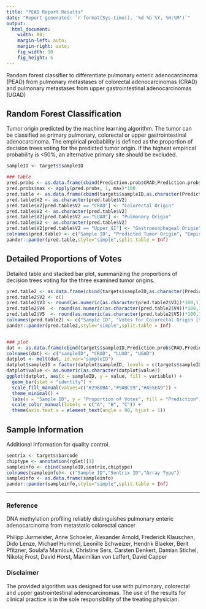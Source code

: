 ```yaml
---
title: "PEAD Report Results"
date: "Report generated: `r format(Sys.time(), '%d %b %Y, %H:%M')`"
output:
  html_document:
    width: 80;
    margin-left: auto;
    margin-right: auto;
    fig_width: 10
    fig_height: 5
---
```

  
  
Random forest classifier to differentiate pulmonary enteric adenocarcinoma (PEAD) from pulmonary metastases of colorectal adenocarcinomas (CRAD) and pulmonary metastases from upper gastrointestinal adenocarcinomas (UGAD)

## Random Forest Classification
  
Tumor origin predicted by the machine learning algorithm. The tumor can be classified as primary pulmonary, colorectal or upper gastrointestinal adenocarcinoma. The empirical probability is defined as the proportion of decision trees voting for the predicted tumor origin. If the highest empirical probability is <50%, an alternative primary site should be excluded.
  
```r
sampleID <- targets$sampleID

### table
pred.probs <- as.data.frame(cbind(Prediction.prob$CRAD,Prediction.prob$LUAD,Prediction.prob$Upper_GI))
pred.probs$max <- apply(pred.probs, 1, max)*100
pred.table <- as.data.frame(cbind(targets$sampleID,as.character(Prediction$predicted),round(as.numeric(as.character(pred.probs$max)),1)))
pred.table$V2 <- as.character(pred.table$V2)
pred.table$V2[pred.table$V2 == "CRAD"] <- "Colorectal Origin"
pred.table$V2 <- as.character(pred.table$V2)
pred.table$V2[pred.table$V2 == "LUAD"] <- "Pulmonary Origin"
pred.table$V2 <- as.character(pred.table$V2)
pred.table$V2[pred.table$V2 == "Upper_GI"] <- "Gastroesophageal Origin"
colnames(pred.table) <- c("Sample ID", "Predicted Tumor Origin", "Empirical Probability [%]")
pander::pander(pred.table,style="simple",split.table = Inf)
```


  
  
## Detailed Proportions of Votes
  
Detailed table and stacked bar plot, summarizing the proportions of decision trees voting for the three examined tumor origins.
```r

pred.table2 <- as.data.frame(cbind(targets$sampleID,as.character(Prediction$predicted),Prediction.prob$CRAD,Prediction.prob$LUAD,Prediction.prob$Upper_GI))
pred.table2$V2 <- c()
pred.table2$V3 <- round(as.numeric(as.character(pred.table2$V3))*100,1)
pred.table2$V4  <- round(as.numeric(as.character(pred.table2$V4))*100,1)
pred.table2$V5  <- round(as.numeric(as.character(pred.table2$V5))*100,1)
colnames(pred.table2) <- c("Sample ID", "Votes for Colorectal Origin [%]", "Votes for Pulmonary Origin [%]", "Votes for Upper Gastrointestinal Origin [%]")
pander::pander(pred.table2,style="simple",split.table = Inf)


### plot
dat <- as.data.frame(cbind(targets$sampleID,Prediction.prob$CRAD,Prediction.prob$LUAD,Prediction.prob$Upper_GI))
colnames(dat) <- c("sampleID", "CRAD", "LUAD", "UGAD")
datplot <- melt(dat, id.var="sampleID")
datplot$sampleID = factor(datplot$sampleID, levels = c(targets$sampleID))
datplot$value <- as.numeric(as.character(datplot$value))
ggplot(datplot, aes(x = sampleID, y = value, fill = variable)) + 
  geom_bar(stat = "identity") +
  scale_fill_manual(values=c("#2980BA","#9ABC59","#A55EA9")) +
  theme_minimal() +
  labs(x = "Sample ID", y = "Proportion of Votes", fill = "Prediction") +
  scale_color_manual(labels = c("A", "B", "C")) +
  theme(axis.text.x = element_text(angle = 90, hjust = 1))
```


  
  
## Sample Information
  
Additional information for quality control.
  
```r
sentrix <- targets$barcode
chiptype <- annotation(rgSet)[1]
sampleinfo <- cbind(sampleID,sentrix,chiptype)
colnames(sampleinfo)<- c("Sample ID","Sentrix ID","Array Type")
sampleinfo <- as.data.frame(sampleinfo)
pander::pander(sampleinfo,style="simple",split.table = Inf)
```

***
### Reference  
DNA methylation profiling reliably distinguishes pulmonary enteric adenocarcinoma from metastatic colorectal cancer

Philipp Jurmeister, Anne Schoeler, Alexander Arnold, Frederick Klauschen, Dido Lenze, Michael Hummel, Leonille Schweizer, Hendrik Blaeker, Berit Pfitzner, Soulafa Mamlouk, Christine Sers, Carsten Denkert, Damian Stichel, Nikolaj Frost, David Horst, Maximilian von Laffert, David Capper

### Disclaimer  
The provided algorithm was designed for use with pulmonary, colorectal and upper gastrointestinal adenocarcinomas. The use of the results for clinical practice is in the sole responsibility of the treating physician.